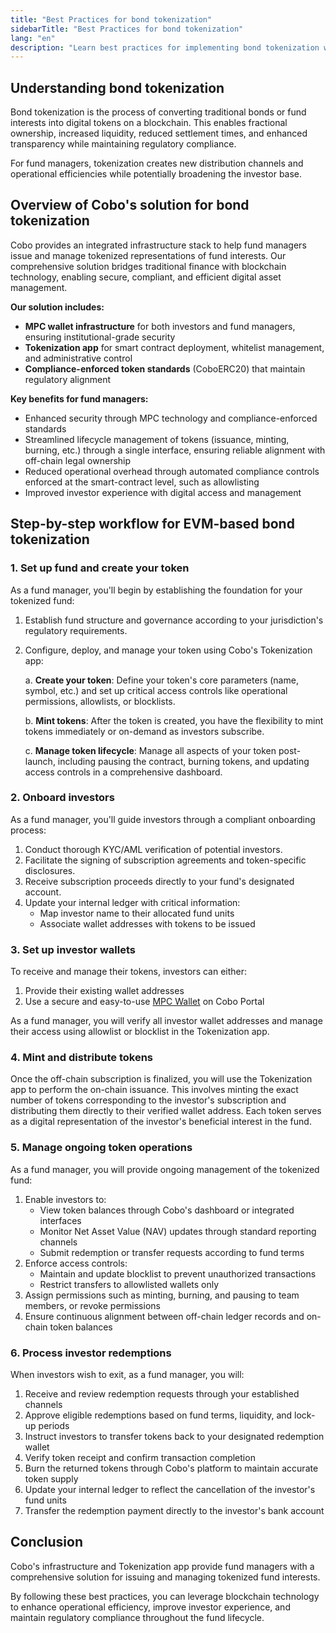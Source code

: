 ```yaml
---
title: "Best Practices for bond tokenization"
sidebarTitle: "Best Practices for bond tokenization"
lang: "en"
description: "Learn best practices for implementing bond tokenization with Cobo's Tokenization app, from setup to investor redemption."
---
```


## Understanding bond tokenization

Bond tokenization is the process of converting traditional bonds or fund interests into digital tokens on a blockchain. This enables fractional ownership, increased liquidity, reduced settlement times, and enhanced transparency while maintaining regulatory compliance. 

For fund managers, tokenization creates new distribution channels and operational efficiencies while potentially broadening the investor base.

## Overview of Cobo's solution for bond tokenization

Cobo provides an integrated infrastructure stack to help fund managers issue and manage tokenized representations of fund interests. Our comprehensive solution bridges traditional finance with blockchain technology, enabling secure, compliant, and efficient digital asset management.

**Our solution includes:**
- **MPC wallet infrastructure** for both investors and fund managers, ensuring institutional-grade security
- **Tokenization app** for smart contract deployment, whitelist management, and administrative control
- **Compliance-enforced token standards** (CoboERC20) that maintain regulatory alignment

**Key benefits for fund managers:**
- Enhanced security through MPC technology and compliance-enforced standards
- Streamlined lifecycle management of tokens (issuance, minting, burning, etc.) through a single interface, ensuring reliable alignment with off-chain legal ownership
- Reduced operational overhead through automated compliance controls enforced at the smart-contract level, such as allowlisting
- Improved investor experience with digital access and management

## Step-by-step workflow for EVM-based bond tokenization

### 1. Set up fund and create your token

As a fund manager, you'll begin by establishing the foundation for your tokenized fund:

1. Establish fund structure and governance according to your jurisdiction's regulatory requirements.
2. Configure, deploy, and manage your token using Cobo's Tokenization app:
   
   a. **Create your token**: Define your token's core parameters (name, symbol, etc.) and set up critical access controls like operational permissions, allowlists, or blocklists.

   b. **Mint tokens**: After the token is created, you have the flexibility to mint tokens immediately or on-demand as investors subscribe.

   c. **Manage token lifecycle**: Manage all aspects of your token post-launch, including pausing the contract, burning tokens, and updating access controls in a comprehensive dashboard.

### 2. Onboard investors

As a fund manager, you'll guide investors through a compliant onboarding process:

1. Conduct thorough KYC/AML verification of potential investors.
2. Facilitate the signing of subscription agreements and token-specific disclosures.
3. Receive subscription proceeds directly to your fund's designated account.
4. Update your internal ledger with critical information:
   - Map investor name to their allocated fund units
   - Associate wallet addresses with tokens to be issued

### 3. Set up investor wallets

To receive and manage their tokens, investors can either:

1. Provide their existing wallet addresses
2. Use a secure and easy-to-use [MPC Wallet](/en/portal/mpc-wallets/introduction) on Cobo Portal

As a fund manager, you will verify all investor wallet addresses and manage their access using allowlist or blocklist in the Tokenization app.

### 4. Mint and distribute tokens

Once the off-chain subscription is finalized, you will use the Tokenization app to perform the on-chain issuance. This involves minting the exact number of tokens corresponding to the investor's subscription and distributing them directly to their verified wallet address. Each token serves as a digital representation of the investor's beneficial interest in the fund.

### 5. Manage ongoing token operations

As a fund manager, you will provide ongoing management of the tokenized fund:

1. Enable investors to:
   - View token balances through Cobo's dashboard or integrated interfaces
   - Monitor Net Asset Value (NAV) updates through standard reporting channels
   - Submit redemption or transfer requests according to fund terms
2. Enforce access controls:
   - Maintain and update blocklist to prevent unauthorized transactions
   - Restrict transfers to allowlisted wallets only
3. Assign permissions such as minting, burning, and pausing to team members, or revoke permissions
4. Ensure continuous alignment between off-chain ledger records and on-chain token balances

### 6. Process investor redemptions

When investors wish to exit, as a fund manager, you will:

1. Receive and review redemption requests through your established channels
2. Approve eligible redemptions based on fund terms, liquidity, and lock-up periods
3. Instruct investors to transfer tokens back to your designated redemption wallet
4. Verify token receipt and confirm transaction completion
5. Burn the returned tokens through Cobo's platform to maintain accurate token supply
6. Update your internal ledger to reflect the cancellation of the investor's fund units
7. Transfer the redemption payment directly to the investor's bank account

## Conclusion

Cobo's infrastructure and Tokenization app provide fund managers with a comprehensive solution for issuing and managing tokenized fund interests. 

By following these best practices, you can leverage blockchain technology to enhance operational efficiency, improve investor experience, and maintain regulatory compliance throughout the fund lifecycle.

